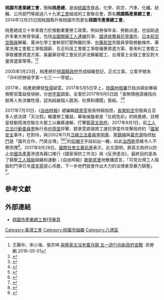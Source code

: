 {{multiple issues|
{{copyedit|time=2019-07-22T10:13:02+00:00}}
{{lead section|time=2019-07-22T10:13:02+00:00}}
{{refimprove|time=2019-07-22T10:13:02+00:00}}
{{expand|time=2016-05-31T02:29:11+00:00}}
{{primarysources|time=2016-05-31T02:29:11+00:00}}
}}
{{Infobox Non-profit
| Non-profit_name   = 桃園市產業總工會<br><span style="font-size:10pt;font-family:Arial Narrow">TYCTU</span>
| Non-profit_logo   = 
| Non-profit_type   = [[非政府組織|非政府組織]]
| founded_date      = 2014年12月25日
| founder           = 桃園縣境內的產業及職業工會31個單位幹部
| location          = {{ROC-TW}}<br>[[桃園市|桃園市]][[八德區|八德區]]介壽路一段199號
| origins           = 
| key_people        = 理事長：莊福凱<br>秘書長：葉瑾瑜
| area_served       = 
| product           =
| focus             =
| method            = 
| revenue           = 
| endowment         = 
| num_volunteers    = 
| num_employees     = 
| num_members       = 
| subsid            = 
| owner             = 
| Non-profit_slogan = 
| homepage          = [https://www.facebook.com/profile.php?id=100003295855956 桃市產總]
| dissolved         =
| footnotes         = 
}}
'''桃園市產業總工會'''，簡稱'''桃產總'''，是由[[桃園市|桃園市]]食品、化學、航空、汽車、化纖、紡織、公共部門等超過八十九家[[工會|工會]]組成的工會聯合會，原名'''桃園縣產業總工會'''，2014年12月25日因桃園縣升格桃園市而更名'''桃園市產業總工會'''。

桃產總成立十年來致力於推動重要勞工政策，例如勞保年金、勞動派遣，也協助過許多重大勞資爭議，包括[[全國關廠工人連線|全國關廠工人連線]]抗爭、[[國道收費員抗爭事件|國道收費員抗爭事件]]、[[日本航空|日本航空]][[空服員|空服員]]解雇、萬洲化學工會幹部打壓殉職抗爭、[[中華航空|中華航空]]空服員爭取勞動條件、華潔洗滌工會罷工爭取調薪、合正科技工會罷工爭取優惠資遣方案、普來利工會罷工爭取優惠資遣方案、美麗華球場工會反抗非法解雇罷工、台灣富士全錄工會反對大量資遣案等等。<ref>王顥中、宋小海、張宗坤.[http://www.coolloud.org.tw/node/85219 與蔡英文沒有蜜月期 五一遊行向新政府宣戰] {{Wayback|url=http://www.coolloud.org.tw/node/85219 |date=20160605004958 }}.苦勞網.2016-05-01</ref><ref>{{Cite web|author=吳嘉浤|title=【投書】富士全錄裁員，日資殖民再現|url=https://www.civilmedia.tw/archives/80746|accessdate=2019-06-06|date=2018-10-31|work=公民行動影音紀錄資料庫|archive-date=2019-06-06|archive-url=https://web.archive.org/web/20190606021224/https://www.civilmedia.tw/archives/80746|dead-url=no}}</ref>

2005年1月23日，桃產總於[[桃園縣政府|桃園縣政府]]完成組織登記，正式立案，立案字號為「(94)府勞組字第一七三一一零號」。

2017年，桃產總爆發[[性侵|性侵]]疑雲。2017年5月5日早上，[[桃園地檢署|桃園地檢署]]已指派婦幼專組檢察官葉益發偵辦，分[[他字案|他字案]]調查。全案於2017年9月5日因「查無積極證據指向姚等人有涉嫌性侵，認為純屬個人臆測、杜撰和傳聞」簽結。<ref>{{Cite news|url=http://www.chinatimes.com/realtimenews/20170905002818-260402|title=桃產總性侵疑雲簽結 全是臆測和杜撰|last=蔡依珍|newspaper=中時電子報|date=2017-09-05|accessdate=2017-09-05|archive-date=2017-09-05|archive-url=https://web.archive.org/web/20170905074805/http://www.chinatimes.com/realtimenews/20170905002818-260402|dead-url=no}}</ref><ref>{{Cite news|url=https://www.nownews.com/news/20170905/2604299|title=一切竟都是「聽說」　桃產總集體性侵疑雲查無實證簽結|newspaper=NOWnews 今日新聞|date=2017-09-05|accessdate=2017-09-05|archive-date=2017-09-05|archive-url=https://web.archive.org/web/20170905100746/https://www.nownews.com/news/20170905/2604299|dead-url=no}}</ref>

2017年7月31日，《[[自由時報|自由時報]]》總編輯[[鄒景雯|鄒景雯]]發表特稿指控，[[長榮航空|長榮航空]]空服員五百多人依法請「天災假」維護勞工權益，幕後操盤者是「左統色彩」的桃產總，目標是發動陸海空聯合大罷工以癱瘓運輸、打擊[[蔡英文政府|蔡英文政府]]。2017年8月1日，前[[工人立法行動委員會|工人立法行動委員會]]執行長[[何燕堂|何燕堂]]抨擊，鄒景雯直接將工運抗爭當作攻擊政府的「[[國家安全|國家安全]]事件」在對待，與2002年11月[[泛綠|泛綠]][[立法委員|立法委員]][[李明憲_(政治人物)|李明憲]]、[[李鎮楠|李鎮楠]]與[[黃宗源|黃宗源]]指控[[秋鬥|秋鬥]]是「國共合作，鬥臭台灣」<ref>{{Cite web|url=http://www.nownews.com/2002/11/10/301-1373927.htm|author=張麗娜|language=zh-tw|title=秋鬥質變？ 立委：馬團隊介入 國共鬥陣 唱衰台灣|publisher=[[東森新聞報|東森新聞報]]|date=2002-11-10|accessdate=2013-08-25}}</ref><ref>{{Cite web|url=|author=徐國淦|language=zh-tw|title=工委會：政府打擊弱勢 如法西斯|publisher=聯合報|date=2002-11-11|accessdate=2014-03-31}}</ref><ref>{{Cite web|url=|author=顏振凱|language=zh-tw|title=秋鬥工人要求李明憲道歉 現場起衝突|publisher=聯合晚報|date=2002-11-13|accessdate=2013-08-25}}</ref>的[[扣帽子|扣帽子]]手段如出一轍，如此[[法西斯|法西斯]]思維令人不寒而慄<ref>{{cite news|language=zh-tw|author=何燕堂|publisher=苦勞網|url=http://www.coolloud.org.tw/comment/49454|title=空服員休天災假 被控國安事件　莫非戒嚴復辟？|date=2017-08-01|accessdate=2017-08-10|archive-date=2020-06-02|archive-url=https://web.archive.org/web/20200602224509/https://www.coolloud.org.tw/comment/49454|dead-url=no}}</ref>。2017年9月28日，[[國際社會主義前進|國際社會主義前進]]表示，此文證明，蔡英文政府以防止[[中國共產黨|中國共產黨]]滲透為藉口推行《國家保防工作法》與《反滲透法》，最終目的是為了鎮壓[[工人階級|工人階級]]組織和運動；《自由時報》[[歇斯底里|歇斯底里]]地散播謊言，「可見台灣工人階級的鬥爭已令[[資本家|資本家]]提心吊膽，下一步他們就會作出大力的法律甚至暴力鎮壓」<ref>{{cite news|language=zh-tw|author=矛盾|title=回應自由時報抹黑－－ 誰才是中共同路人？|url=https://socialisttw.wordpress.com/2017/09/28/回應自由時報抹黑－－-誰才是中共同路人？|publisher=國際社會主義前進|date=2017-09-28|accessdate=2017-12-03}}{{Dead link|date=2020年2月 |bot=InternetArchiveBot |fix-attempted=yes }}</ref>。

== 參考文獻 ==
{{reflist}}

== 外部連結 ==
* [https://www.facebook.com/profile.php?id=100003295855956 桃園市產業總工會FB專頁] {{Wayback|url=https://www.facebook.com/profile.php?id=100003295855956 |date=20210506153717 }}

{{台灣社會運動|勞工運動}}
{{Portal bar|台灣|政治}}

[[Category:臺灣工會|Category:臺灣工會]]
[[Category:桃園市組織|Category:桃園市組織]]
[[Category:八德區|Category:八德區]]